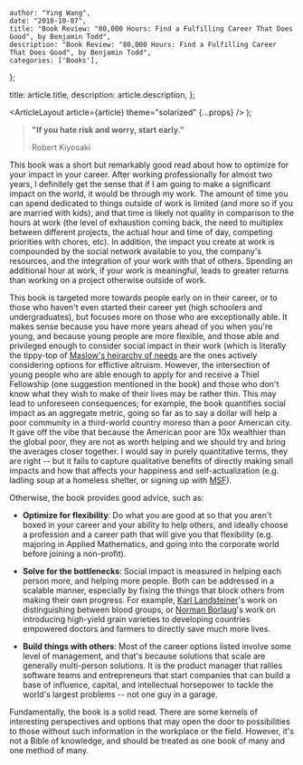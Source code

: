 
    author: "Ying Wang",
    date: "2018-10-07",
    title: "Book Review: "80,000 Hours: Find a Fulfilling Career That Does Good", by Benjamin Todd",
    description: "Book Review: "80,000 Hours: Find a Fulfilling Career That Does Good", by Benjamin Todd",
    categories: ['Books'],
};

  title: article.title,
  description: article.description,
};

  <ArticleLayout article={article} theme="solarized" {...props} />
);

> **"If you hate risk and worry, start early."**
>
> Robert Kiyosaki

This book was a short but remarkably good read about how to optimize for your
impact in your career. After working professionally for almost two years, I
definitely get the sense that if I am going to make a significant impact on the
world, it would be through my work. The amount of time you can spend dedicated
to things outside of work is limited (and more so if you are married with kids),
and that time is likely not quality in comparison to the hours at work (the
level of exhaustion coming back, the need to multiplex between different
projects, the actual hour and time of day, competing priorities with chores,
etc). In addition, the impact you create at work is compounded by the social
network available to you, the company's resources, and the integration of your
work with that of others. Spending an additional hour at work, if your work is
meaningful, leads to greater returns than working on a project otherwise outside
of work.

This book is targeted more towards people early on in their career, or to those
who haven't even started their career yet (high schoolers and undergraduates),
but focuses more on those who are exceptionally able. It makes sense because you
have more years ahead of you when you're young, and because young people are
more flexible, and those able and privileged enough to consider social impact in
their work (which is literally the tippy-top of [Maslow's heirarchy of
needs](https://en.wikipedia.org/wiki/Maslow%27s_hierarchy_of_needs) are the ones
actively considering options for effictive altruism. However, the intersection of
young people who are able enough to apply for and receive a Thiel Fellowship
(one suggestion mentioned in the book) and those who don't know what they wish
to make of their lives may be rather thin. This may lead to unforeseen
consequences; for example, the book quantifies social impact as an aggregate
metric, going so far as to say a dollar will help a poor community in a
third-world country moreso than a poor American city. It gave off the vibe that
because the American poor are 10x wealthier than the global poor, they are not
as worth helping and we should try and bring the averages closer together. I
would say in purely quantitative terms, they are right -- but it fails to
capture qualitative benefits of directly making small impacts and how that
affects your happiness and self-actualization (e.g. ladling soup at a homeless
shelter, or signing up with [MSF](https://www.msf.org/)).

Otherwise, the book provides good advice, such as:

- **Optimize for flexibility**: Do what you are good at so that you aren't boxed
  in your career and your ability to help others, and ideally choose a
  profession and a career path that will give you that flexibility (e.g.
  majoring in Applied Mathematics, and going into the corporate world before
  joining a non-profit).

- **Solve for the bottlenecks**: Social impact is measured in helping each
  person more, and helping more people. Both can be addressed in a scalable
  manner, especially by fixing the things that block others from making their
  own progress. For example, [Karl
  Landsteiner](https://en.wikipedia.org/wiki/Karl_Landsteiner)'s work on
  distinguishing between blood groups, or [Norman
  Borlaug](https://en.wikipedia.org/wiki/Norman_Borlaug)'s work on introducing
  high-yield grain varieties to developing countries empowered doctors and
  farmers to directly save much more lives.

- **Build things with others**: Most of the career options listed involve some
  level of management, and that's because solutions that scale are generally
  multi-person solutions. It is the product manager that rallies software teams
  and entrepreneurs that start companies that can build a base of influence,
  capital, and intellectual horsepower to tackle the world's largest problems --
  not one guy in a garage.

Fundamentally, the book is a solid read. There are some kernels of interesting
perspectives and options that may open the door to possibilities to those
without such information in the workplace or the field. However, it's not a
Bible of knowledge, and should be treated as one book of many and one method of
many.
